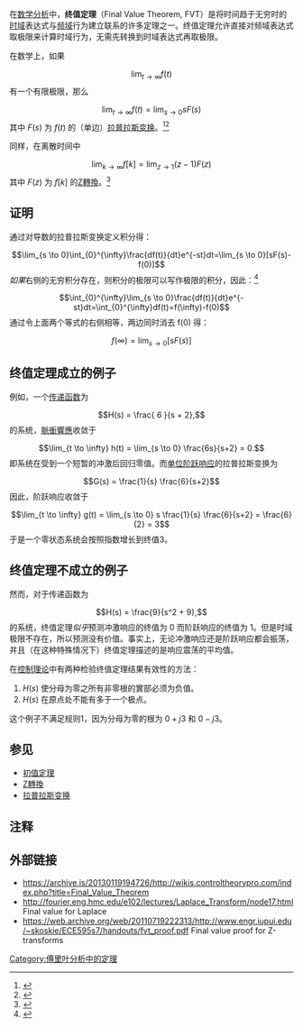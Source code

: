 {{NoteTA
|G1=Communications
|2=zh-cn:冲激;zh-tw:脈衝;}}
在[[数学分析|数学分析]]中，'''终值定理'''（Final Value Theorem, FVT）是将时间趋于无穷时的[[时域|时域]]表达式与[[频域|频域]]行为建立联系的许多定理之一。终值定理允许直接对频域表达式取极限来计算时域行为，无需先转换到时域表达式再取极限。

在数学上，如果
:<math>\lim_{t\to\infty}f(t)</math>
有一个有限极限，那么
:<math>\lim_{t\to\infty}f(t) = \lim_{s\to 0}{sF(s)}</math>
其中 <math>F(s)</math> 为 <math>f(t)</math> 的（单边）[[拉普拉斯变换|拉普拉斯变换]]。<ref name="RWang2010">{{cite web |url=http://fourier.eng.hmc.edu/e102/lectures/Laplace_Transform/node17.html |title=Initial and Final Value Theorems |first=Ruye |last=Wang |date=2010-02-17 |accessdate=2011-10-21 |archive-date=2017-12-26 |archive-url=https://web.archive.org/web/20171226033147/http://fourier.eng.hmc.edu/e102/lectures/Laplace_Transform/node17.html |dead-url=no }}</ref><ref name="OppenheimWillskyNawab1997">{{cite book |isbn=0-13-814757-4 |title=Signals & Systems |author=Alan V. Oppenheim, Alan S. Willsky, S. Hamid Nawab |location=New Jersey, USA |publisher=Prentice Hall |year=1997}}</ref>

同样，在离散时间中
:<math>\lim_{k\to\infty}f[k] = \lim_{z\to 1}{(z-1)F(z)}</math>
其中 <math>F(z)</math> 为 <math>f[k]</math> 的[[Z轉換|Z轉換]]。<ref name="OppenheimWillskyNawab1997">{{cite book |isbn=0-13-814757-4 |title=Signals & Systems |author=Alan V. Oppenheim, Alan S. Willsky, S. Hamid Nawab |location=New Jersey, USA |publisher=Prentice Hall |year=1997}}</ref>

== 证明 ==
通过对导数的拉普拉斯变换定义积分得：
:<math>\lim_{s \to 0}\int_{0}^{\infty}\frac{df(t)}{dt}e^{-st}dt=\lim_{s \to 0}[sF(s)-f(0)]</math>
''如果''右侧的无穷积分存在，则积分的极限可以写作极限的积分，因此：<ref name="Chau2002">{{cite book|author=Pao C. Chau|title=Process Control: A First Course with MATLAB|url=http://books.google.com/books?id=EwviEgg-mAQC&pg=PA15|date=26 August 2002|publisher=Cambridge University Press|isbn=978-0-521-00255-4|pages=15|access-date=2015-05-05|archive-date=2014-06-27|archive-url=https://web.archive.org/web/20140627160339/http://books.google.com/books?id=EwviEgg-mAQC&pg=PA15|dead-url=no}}</ref>
:<math>\int_{0}^{\infty}\lim_{s \to 0}\frac{df(t)}{dt}e^{-st}dt=\int_{0}^{\infty}df(t)=f(\infty)-f(0)</math>
通过令上面两个等式的右侧相等，两边同时消去 f(0) 得：
:<math>f(\infty)=\lim_{s \to 0}[sF(s)]</math>

== 终值定理成立的例子 ==

{{Unreferenced section|date=2011年10月}}

例如，一个[[传递函数|传递函数]]为
:<math>H(s) = \frac{ 6 }{s + 2},</math>
的系统，[[冲激响应|脈衝響應]]收敛于
:<math>\lim_{t \to \infty} h(t) = \lim_{s \to 0} \frac{6s}{s+2} = 0.</math>
即系统在受到一个短暂的冲激后回归零值。而[[階躍響應|单位阶跃响应]]的拉普拉斯变换为
:<math>G(s) = \frac{1}{s} \frac{6}{s+2}</math>
因此，阶跃响应收敛于
:<math>\lim_{t \to \infty} g(t) = \lim_{s \to 0} s \frac{1}{s} \frac{6}{s+2} = \frac{6}{2} = 3</math>
于是一个零状态系统会按照指数增长到终值3。

== 终值定理不成立的例子 ==

{{Unreferenced section|date=2011年10月}}

然而，对于传递函数为
:<math>H(s) = \frac{9}{s^2 + 9},</math>
的系统，终值定理''似乎''预测冲激响应的终值为 0 而阶跃响应的终值为 1。但是时域极限不存在，所以预测没有价值。事实上，无论冲激响应还是阶跃响应都会振荡，并且（在这种特殊情况下）终值定理描述的是响应震荡的平均值。 

在[[控制理论|控制理论]]中有两种检验终值定理结果有效性的方法：
# <math>H(s)</math> 使分母为零之所有非零根的實部必须为负值。
# <math>H(s)</math> 在原点处不能有多于一个极点。

这个例子不满足规则1，因为分母为零的根为 <math>0+j3</math> 和 <math>0-j3</math>。

==参见==
* [[初值定理|初值定理]]
* [[Z轉換|Z轉換]]
* [[拉普拉斯变换|拉普拉斯变换]]

==注释==
<references />

==外部链接==
*https://archive.is/20130119194726/http://wikis.controltheorypro.com/index.php?title=Final_Value_Theorem
*http://fourier.eng.hmc.edu/e102/lectures/Laplace_Transform/node17.html {{Wayback|url=http://fourier.eng.hmc.edu/e102/lectures/Laplace_Transform/node17.html |date=20171226033147 }} Final value for Laplace
*https://web.archive.org/web/20110719222313/http://www.engr.iupui.edu/~skoskie/ECE595s7/handouts/fvt_proof.pdf Final value proof for Z-transforms

[[Category:傅里叶分析中的定理|Category:傅里叶分析中的定理]]